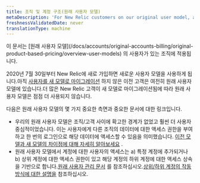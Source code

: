```yaml
---
title: 조직 및 계정 구조(원래 사용자 모델)
metaDescription: 'For New Relic customers on our original user model, an explanation of the account structure.'
freshnessValidatedDate: never
translationType: machine
---
```


<Callout variant="important">
  이 문서는 [원래 사용자 모델](/docs/accounts/original-accounts-billing/original-product-based-pricing/overview-user-models) 의 사용자가 있는 조직에 적용됩니다.
</Callout>

2020년 7월 30일부터 New Relic에 새로 가입하면 새로운 사용자 모델을 사용하게 됩니다.아직 [사용자를 새 모델로 마이그레이션](/docs/accounts/original-accounts-billing/original-users-roles/user-migration) 하지 않은 이전 고객은 여전히 원래 사용자 모델에 있습니다.더 많은 New Relic 고객이 새 모델로 마이그레이션됨에 따라 원래 사용자 모델은 점점 더 사용되지 않습니다.

다음은 원래 사용자 모델의 몇 가지 중요한 측면과 중요한 문서에 대한 링크입니다.

* 우리의 원래 사용자 모델은 조직/고객 사이에 확고한 경계가 없었고 훨씬 더 사용자 중심적이었습니다. 이는 사용자에게 다른 조직의 데이터에 대한 액세스 권한을 부여하고 한 번의 로그인으로 해당 데이터에 액세스할 수 있음을 의미했습니다. [이전 모델과 새 모델의 차이점에 대해 자세히 알아보세요](/docs/accounts/original-accounts-billing/original-product-based-pricing/overview-user-models) .
* 원래 사용자 모델에서 계정에 대한 사용자의 액세스는 a) 특정 계정에 추가되거나 b) 상위 계정에 대한 액세스 권한이 있고 해당 계정의 하위 계정에 대한 액세스 상속을 기반으로 합니다.[원래 사용자 관리 문서](/docs/accounts/original-accounts-billing/original-users-roles) 를 참조하십시오.[상위/하위 계정의 작동 방식에 대한 설명을](/docs/accounts/original-accounts-billing/original-users-roles/mastersub-account-structure) 참조하십시오.